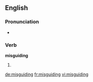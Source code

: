 ==English==

===Pronunciation===
* {{rhymes|aɪdɪŋ|lang=en}}

===Verb===
'''misguiding'''

# {{present participle of|misguide|lang=en}}

[[de:misguiding]]
[[fr:misguiding]]
[[vi:misguiding]]